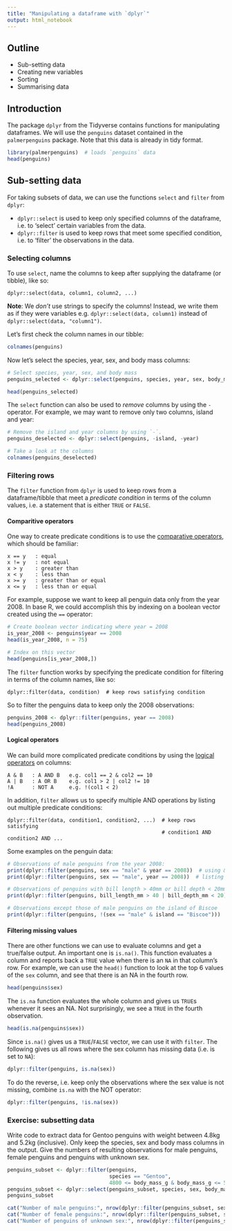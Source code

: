 ```yaml
---
title: "Manipulating a dataframe with `dplyr`"
output: html_notebook
---
```


## Outline

- Sub-setting data
- Creating new variables
- Sorting
- Summarising data


## Introduction

The package `dplyr` from the Tidyverse contains functions for manipulating
dataframes. We will use the `penguins` dataset contained in the `palmerpenguins`
package. Note that this data is already in tidy format.

```r
library(palmerpenguins)  # loads `penguins` data
head(penguins)
```


## Sub-setting data

For taking subsets of data, we can use the functions `select` and
`filter` from `dplyr`:

- `dplyr::select` is used to keep only specified columns of the dataframe, i.e. to
  'select' certain variables from the data.
- `dplyr::filter` is used to keep rows that meet some specified condition, i.e. to
  'filter' the observations in the data.


### Selecting columns

To use `select`, name the columns to keep after supplying the dataframe
(or tibble), like so:

```
dplyr::select(data, column1, column2, ...)
```

**Note**: We _don't_ use strings to specify the columns! Instead, we write them
as if they were variables e.g. `dplyr::select(data, column1)` instead of
`dplyr::select(data, "column1")`.

Let's first check the column names in our tibble:

```r
colnames(penguins)
```

Now let's select the species, year, sex, and body mass columns:

```r
# Select species, year, sex, and body mass
penguins_selected <- dplyr::select(penguins, species, year, sex, body_mass_g)

head(penguins_selected)
```

The `select` function can also be used to _remove_ columns by using the `-`
operator. For example, we may want to remove only two columns, island and year:

```r
# Remove the island and year columns by using `-`.
penguins_deselected <- dplyr::select(penguins, -island, -year)

# Take a look at the columns
colnames(penguins_deselected)
```

### Filtering rows

The `filter` function from `dplyr` is used to keep rows from a dataframe/tibble
that meet a _predicate condition_ in terms of the column values, i.e. a
statement that is either `TRUE` or `FALSE`.


#### Comparitive operators

One way to create  predicate conditions is to use the
[comparative operators](https://www.w3schools.com/r/r_operators.asp), which
should be familiar:

```
x == y   : equal
x != y   : not equal
x > y    : greater than
x < y    : less than
x >= y   : greater than or equal
x <= y   : less than or equal
```

For example, suppose we want to keep all penguin data only from the year
2008. In base R, we could accomplish this by indexing on a boolean vector
created using the `==` operator:

```r
# Create boolean vector indicating where year = 2008
is_year_2008 <- penguins$year == 2008
head(is_year_2008, n = 75)
```

```r
# Index on this vector
head(penguins[is_year_2008,])
```

The `filter` function works by specifying the predicate condition for filtering
in terms of the column names, like so:

```
dplyr::filter(data, condition)  # keep rows satisfying condition
```

So to filter the penguins data to keep only the 2008 observations:

```r
penguins_2008 <- dplyr::filter(penguins, year == 2008)
head(penguins_2008)
```


#### Logical operators

We can build more complicated predicate conditions by using the
[logical operators](https://www.w3schools.com/r/r_operators.asp) on columns:

```
A & B   : A AND B   e.g. col1 == 2 & col2 == 10
A | B   : A OR B    e.g. col1 > 2 | col2 != 10
!A      : NOT A     e.g. !(col1 < 2)
```

In addition, `filter` allows us to specify multiple AND operations by listing
out multiple predicate conditions:

```
dplyr::filter(data, condition1, condition2, ...)  # keep rows satisfying
                                                  # condition1 AND condition2 AND ...
```

Some examples on the penguin data:

```r
# Observations of male penguins from the year 2008:
print(dplyr::filter(penguins, sex == "male" & year == 2008))  # using &
print(dplyr::filter(penguins, sex == "male", year == 2008))  # listing multiple conditions in filter

# Observations of penguins with bill length > 40mm or bill depth < 20mm 
print(dplyr::filter(penguins, bill_length_mm > 40 | bill_depth_mm < 20))

# Observations except those of male penguins on the island of Biscoe
print(dplyr::filter(penguins, !(sex == "male" & island == "Biscoe")))
```


#### Filtering missing values

There are other functions we can use to evaluate columns and get a true/false
output. An important one is `is.na()`. This function evaluates a column and
reports back a `TRUE` value when there is an `NA` in that column's row. For
example, we can use the `head()` function to look at the top 6 values of the
`sex` column, and see that there is an NA in the fourth row.

```r
head(penguins$sex)
```

The `is.na` function evaluates the whole column and gives us `TRUE`s whenever it
sees an NA. Not surprisingly, we see a `TRUE` in the fourth observation.  

```r
head(is.na(penguins$sex))
```

Since `is.na()` gives us a `TRUE`/`FALSE` vector, we can use it with `filter`.
The following gives us all rows where the sex column has missing data (i.e. is
set to `NA`):

```r
dplyr::filter(penguins, is.na(sex))
```

To do the reverse, i.e. keep only the observations where the sex value is not
missing, combine `is.na` with the NOT operator:

```r
dplyr::filter(penguins, !is.na(sex))
```

### Exercise: subsetting data

Write code to extract data for Gentoo penguins with weight between 4.8kg and
5.2kg (inclusive). Only keep the species, sex and body mass columns in the
output. Give the numbers of resulting observations for male penguins, female
penguins and penguins with unknown sex.

```r
penguins_subset <- dplyr::filter(penguins,
                                 species == "Gentoo",
                                 4800 <= body_mass_g & body_mass_g <= 5200)
penguins_subset <- dplyr::select(penguins_subset, species, sex, body_mass_g)
penguins_subset
```

```r
cat("Number of male penguins:", nrow(dplyr::filter(penguins_subset, sex == "male")), "\n")
cat("Number of female penguins:", nrow(dplyr::filter(penguins_subset, sex == "female")), "\n")
cat("Number of penguins of unknown sex:", nrow(dplyr::filter(penguins_subset, is.na(sex))), "\n")
```